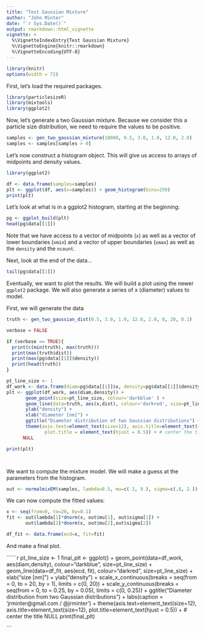 ```yaml
---
title: "Test Gaussian Mixture"
author: "John Minter"
date: "`r Sys.Date()`"
output: rmarkdown::html_vignette
vignette: >
  %\VignetteIndexEntry{Test Gaussian Mixture}
  %\VignetteEngine{knitr::rmarkdown}
  %\VignetteEncoding{UTF-8}
---
```


```r
library(knitr)
options(width = 72)
```

First, let's load the required packages.

```r
library(particlesizeR)
library(mixtools)
library(ggplot2)
```

Now, let's generate a two Gaussian mixture. Because we consider this a particle size distribution, we need to require the values to be positive.

```r
samples <- gen_two_gaussian_mixture(10000, 0.5, 3.0, 1.0, 12.0, 2.0)
samples <- samples[samples > 0]
```

Let's now construct a histogram object. This will give us access to arrays of midpoints and density values.

```r
library(ggplot2)

df <- data.frame(samples=samples)
plt <- ggplot(df, aes(x=samples)) + geom_histogram(bins=250)
print(plt)
```

Let's look at what is in a ggplot2 histogram, starting at the beginning:

```r
pg <- ggplot_build(plt)
head(pg$data[[1]])
```
Note that we have access to a vector of midpoints (`x`) as well as a vector
of lower boundaries (`xmin`) and a vector of upper boundaries (`xmax`) as
well as the `density` and the `ncount`. 


Next, look at the end of the data...

```r
tail(pg$data[[1]])
```

Eventually, we want to plot the results. We will build a plot using the newer
`ggplot2` package. We will also generate a series of x (diameter) values to
model.

First, we will generate the data

```r
truth <- gen_two_gaussian_dist(0.5, 3.0, 1.0, 12.0, 2.0, 0, 20, 0.1)

verbose = FALSE

if (verbose == TRUE){
  print(c(min(truth), max(truth)))
  print(max(truth$dist))
  print(max(pg$data[[1]]$density))
  print(head(truth))
}
```

```r
pt_line_size <- 1
df_work <- data.frame(diam=pg$data[[1]]$x, density=pg$data[[1]]$density)
plt <- ggplot(df_work, aes(diam,density)) + 
       geom_point(size=pt_line_size, colour='darkblue' ) +
       geom_line(data=truth, aes(x,dist), colour='darkred', size=pt_line_size) +
       ylab("density") +
       xlab("diameter [nm]") +
       ggtitle("Diameter distribution of two Gaussian distributions") +
       theme(axis.text=element_text(size=12), axis.title=element_text(size=14),
              plot.title = element_text(hjust = 0.5)) + # center the title
      NULL

print(plt)




```


We want to compute the mixture model. We will make a guess at the parameters from the histogram.

```r
out <- normalmixEM(samples, lambda=0.5, mu=c( 2, 9.), sigma=c(.8, 2.))
```

We can now compute the fitted values:

```r
x <- seq(from=0, to=20, by=0.1)
fit <- out$lambda[1]*dnorm(x, out$mu[1], out$sigma[1]) + 
       out$lambda[2]*dnorm(x, out$mu[2],out$sigma[2])

df_fit <- data.frame(ecd=x, fit=fit)
```

And make a final plot.

``````r
pt_line_size <- 1
final_plt <- ggplot() +
             geom_point(data=df_work, aes(diam,density),
                        colour="darkblue", size=pt_line_size) +
             geom_line(data=df_fit, aes(ecd, fit),
                       colour="darkred", size=pt_line_size) +
             xlab("size [nm]") +
             ylab("density") +
             scale_x_continuous(breaks = seq(from = 0, to = 20, by = 1),
                               limits = c(0, 20)) +
             scale_y_continuous(breaks = seq(from = 0, to = 0.25, by = 0.05),
                               limits = c(0, 0.25)) +
             ggtitle("Diameter distribution from two Gaussian distributions") +
             labs(caption = 'jrminter@gmail.com / @jrminter') +
             theme(axis.text=element_text(size=12),
                   axis.title=element_text(size=12),
                   plot.title=element_text(hjust = 0.5)) + # center the title
             NULL
print(final_plt)

```
